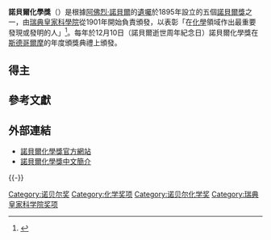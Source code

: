 {{Expand language|1=en|time=2021-01-02T04:04:00+00:00}}
{{noteTA
|1 = zh-hans:居里; zh-hant:居禮;
}}
{{Infobox award
| name = 諾貝爾化學獎
| current_awards = 
| image = NobelPrize.JPG
| imagesize = 
| alt = 
| caption = 
| description = 在[[化學|化學]]領域作出最重要發現或發明的人
| presenter = [[瑞典皇家科學院|瑞典皇家科學院]]
| host = <!-- 司会 -->
| date = <!-- 開催日{{Start date|YYYY|MM|DD}} -->
| country = {{SWE}}
| location = [[斯德哥爾摩|斯德哥爾摩]]
| reward = <!-- 報酬 -->
| year = 1901年
| most_awards = [[弗雷德里克·桑格|弗雷德里克·桑格]]（2次）
| year2 = <!-- 最新回 -->
| holder = <!-- 最新受賞者 -->
| website = [https://www.nobelprize.org/nobel_prizes/chemistry/ nobelprize.org]
| network = <!-- 放送局 -->
| runtime = <!-- 放送時間 -->
| ratings = <!-- 視聴率 -->
| previous = 
| main = 
| next = 
}}

'''諾貝爾化學獎'''（{{lang-sv|Nobelpriset i kemi}}）是根據[[阿佛烈·諾貝爾|阿佛烈·諾貝爾]]的[[遺囑|遺囑]]於1895年設立的五個[[諾貝爾獎|諾貝爾獎]]之一，由[[瑞典皇家科學院|瑞典皇家科學院]]從1901年開始負責頒發，以表彰「在[[化學|化學]]領域作出最重要發現或發明的人」<ref>{{Cite web |url=http://www.nobelprize.org/nobel_prizes/chemistry/ |title=存檔副本 |accessdate=2012-10-10 |archive-date=2018-08-15 |archive-url=https://web.archive.org/web/20180815003835/https://www.nobelprize.org/nobel_prizes/chemistry/ |dead-url=no }}</ref>。每年於12月10日（諾貝爾逝世周年紀念日）諾貝爾化學獎在[[斯德哥爾摩|斯德哥爾摩]]的年度頒獎典禮上頒發。

== 得主 ==
{{Main list|诺贝尔化学奖得主列表}}

== 參考文獻 ==
{{reflist}}

== 外部連結 ==
* [http://nobelprize.org/nobel_prizes/chemistry/ 諾貝爾化學獎官方網站]{{Wayback|url=http://nobelprize.org/nobel_prizes/chemistry/ |date=20060819160551 }}
* [http://www.ch.ntu.edu.tw/nobel/ 諾貝爾化學獎中文簡介]{{Wayback|url=http://www.ch.ntu.edu.tw/nobel/ |date=20170109023816 }}

{{-}}
{{NobelPrizes}}
{{诺贝尔化学奖获得者}}
{{Authority control}}

[[Category:诺贝尔奖|Category:诺贝尔奖]]
[[Category:化学奖项|Category:化学奖项]]
[[Category:诺贝尔化学奖|Category:诺贝尔化学奖]]
[[Category:瑞典皇家科学院奖项|Category:瑞典皇家科学院奖项]]
{{stub}}